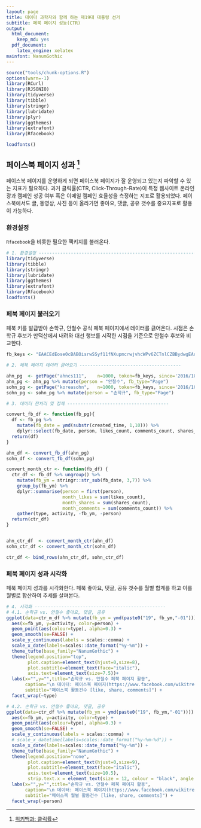 ```yaml
---
layout: page
title: 데이터 과학자와 함께 하는 제19대 대통령 선거
subtitle: 페북 페이지 성능(CTR)
output:
  html_document: 
    keep_md: yes
  pdf_document:
    latex_engine: xelatex
mainfont: NanumGothic
---
```


```r
source("tools/chunk-options.R")
options(warn=-1)
library(RCurl)
library(RJSONIO)
library(tidyverse)
library(tibble)
library(stringr)
library(lubridate)
library(plyr)
library(ggthemes)
library(extrafont)
library(Rfacebook)

loadfonts()

```

## 페이스북 페이지 성과 [^fb-ctr-wiki]

[^fb-ctr-wiki]: [위키백과: 클릭률](https://ko.wikipedia.org/wiki/%ED%81%B4%EB%A6%AD%EB%A5%A0)

페이스북 페이지를 운영하게 되면 페이스북 페이지가 잘 운영되고 있는지 파악할 수 있는 지표가 필요하다.
과거 클릭률(CTR, Click-Through-Rate)이 특정 웹사이트 온라인 광과 캠페인 성공 여부 혹은 이메일 캠페인 효율성을 측정하는 지표로 활용되었다.
페이스북에서도 글, 동영상, 사진 등이 올라가면 좋아요, 댓글, 공유 갯수를 중요지표로 활용이 가능하다.


### 환경설정

`Rfacebook`을 비롯한 필요한 팩키지를 불러온다.

``` r
# 1. 환경설정 ---------------------------------------------------------------
library(tidyverse)
library(tibble)
library(stringr)
library(lubridate)
library(ggthemes)
library(extrafont)
library(Rfacebook)
loadfonts()
```

### 페북 페이지 불러오기

페북 키를 발급받아 손학규, 안철수 공식 페북 페이지에서 데이터를 긁어온다.
시점은 손학규 후보가 만덕산에서 내려와 대선 행보를 시작한 시점을 기준으로 안철수 후보와 비교한다.

``` r
fb_keys <- "EAACEdEose0cBABOisrwSSyf11fNXupmcrwjvhcWPv6ZCTnlCZBBydwgEAu5RVQSO1oHDPIxgiKnBBJF5xS6cKS5O1RfzSHZCa2bKrdtIusNvIUfVYfQiPdGQEeXedVKEdz1rfaKjZC7izyYFZAaKord7UUL6hyFpIspzBBKUGz1oGUXyv4SkVgTRPZBrnrNI4ZD"

# 2. 페북 페이지 데이터 긁어오기 --------------------------------------

ahn_pg  <- getPage("ahncs111",    n=1000, token=fb_keys, since='2016/10/01', until="2017/03/01")
ahn_pg <- ahn_pg %>% mutate(person = "안철수", fb_type="Page")
sohn_pg <- getPage("koreasohn",   n=1000, token=fb_keys, since='2016/10/01', until="2017/03/01")
sohn_pg <- sohn_pg %>% mutate(person = "손학규", fb_type="Page")

# 3. 데이터 전처리 및 정제 --------------------------------------

convert_fb_df <- function(fb_pg){
  df <- fb_pg %>% 
    mutate(fb_date = ymd(substr(created_time, 1,10))) %>%
    dplyr::select(fb_date, person, likes_count, comments_count, shares_count)
  return(df)
}

ahn_df <- convert_fb_df(ahn_pg)
sohn_df <- convert_fb_df(sohn_pg)

convert_month_ctr <- function(fb_df) {
  ctr_df <- fb_df %>% ungroup() %>% 
    mutate(fb_ym = stringr::str_sub(fb_date, 3,7)) %>%
    group_by(fb_ym) %>% 
    dplyr::summarise(person = first(person),
                     month_likes = sum(likes_count),
                     month_shares = sum(shares_count),
                     month_comments = sum(comments_count)) %>% 
    gather(type, activity, -fb_ym, -person)
  return(ctr_df)
}


ahn_ctr_df  <- convert_month_ctr(ahn_df)
sohn_ctr_df <- convert_month_ctr(sohn_df)

ctr_df <- bind_rows(ahn_ctr_df, sohn_ctr_df)
```

### 페북 페이지 성과 시각화

페북 페이지 성과를 시각화한다. 
페북 좋아요, 댓글, 공유 갯수를 월별 합계를 하고 이를 월별로 합산하여 추세를 살펴본다.

``` r
# 4. 시각화 -------------------------------------------------
# 4.1. 손학규 vs. 안철수 좋아요, 댓글, 공유
ggplot(data=ctr_m_df %>% mutate(fb_ym = ymd(paste0("19", fb_ym,"-01")))) +
  aes(x=fb_ym, y=activity, color=person) +
  geom_point(aes(colour=type), alpha=0.3) +
  geom_smooth(se=FALSE) +
  scale_y_continuous(labels = scales::comma) +
  scale_x_date(labels=scales::date_format("%y-%m")) +
  theme_tufte(base_family="NanumGothic") +
  theme(legend.position="top", 
        plot.caption=element_text(hjust=0,size=8),
        plot.subtitle=element_text(face="italic"),
        axis.text=element_text(size=7.5))+
  labs(x="",y="",title="손학규 vs. 안철수 페북 페이지 활동",
       caption="\n 데이터: 페이스북 페이지(https://www.facebook.com/wikitree.page/) ",
       subtitle="페이스북 활동건수 [like, share, comments]") +
  facet_wrap(~type)

# 4.2. 손학규 vs. 안철수 좋아요, 댓글, 공유
ggplot(data=ctr_df %>% mutate(fb_ym = ymd(paste0("19", fb_ym,"-01")))) +
  aes(x=fb_ym, y=activity, color=type) +
  geom_point(aes(colour=type), alpha=0.3) +
  geom_smooth(se=FALSE) +
  scale_y_continuous(labels = scales::comma) +
  # scale_x_datetime(labels=scales::date_format("%y-%m-%d")) +
  scale_x_date(labels=scales::date_format("%y-%m")) +
  theme_tufte(base_family="NanumGothic") +
  theme(legend.position="none", 
        plot.caption=element_text(hjust=0,size=9),
        plot.subtitle=element_text(face="italic"),
        axis.text=element_text(size=10.5),
        strip.text.x = element_text(size = 12, colour = "black", angle = 0))+
  labs(x="",y="",title="손학규 vs. 안철수 페북 페이지 활동",
       caption="\n 데이터: 페이스북 페이지(https://www.facebook.com/wikitree.page/) ",
       subtitle="페이스북 월별 활동건수 [like, share, comments]") +
  facet_wrap(~person)
```

